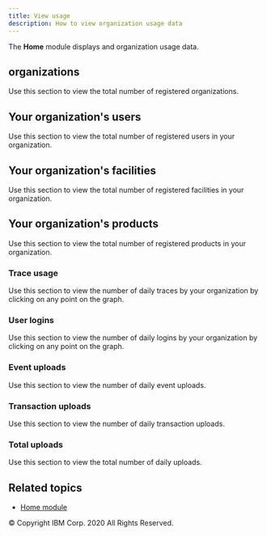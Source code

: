```yaml
---
title: View usage
description: How to view organization usage data
---
```


<PageDescription>

The **<SolutionName />** **Home** module displays <SolutionName /> and organization
usage data.

</PageDescription>

## <SolutionName /> organizations

Use this section to view the total number of registered <SolutionName /> organizations.

## Your organization's users

Use this section to view the total number of registered users in your organization.

## Your organization's facilities

Use this section to view the total number of registered facilities in your organization.

## Your organization's products

Use this section to view the total number of registered products in your organization.

### Trace usage

Use this section to view the number of daily traces by your organization by clicking on
any point on the graph.

### User logins

Use this section to view the number of daily logins by your organization by clicking
on any point on the graph.

### Event uploads

Use this section to view the number of daily event uploads.

### Transaction uploads

Use this section to view the number of daily transaction uploads.

### Total uploads

Use this section to view the total number of daily uploads.

## Related topics

- [Home module](/modules/home)

<PageCopyright>© Copyright IBM Corp. 2020 All Rights Reserved.</PageCopyright>
